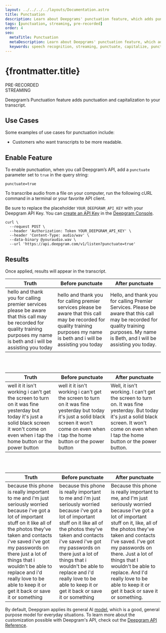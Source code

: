 ---
layout: ../../../../layouts/Documentation.astro
title: Punctuation
description: Learn about Deepgrams' punctuation feature, which adds punctuation and capitalization to your transcript.
tags: [punctuation, streaming, pre-recorded]
order: 4
seo:
  metaTitle: Punctuation
  metaDescription: Learn about Deepgrams' punctuation feature, which adds punctuation and capitalization to your transcript.
  keywords: speech recognition, streaming, punctuate, capitalize, punctuation, capitalization
---

# {frontmatter.title}

<div class="badge">PRE-RECORDED</div>
<div class="badge">STREAMING</div>

Deepgram’s Punctuation feature adds punctuation and capitalization to your transcript.

## Use Cases

Some examples of use cases for punctuation include:

- Customers who want transcripts to be more readable.

## Enable Feature

To enable punctuation, when you call Deepgram’s API, add a `punctuate` parameter set to `true` in the query string:

`punctuate=true`

To transcribe audio from a file on your computer, run the following cURL command in a terminal or your favorite API client.

<Alert type="info">

Be sure to replace the placeholder `YOUR_DEEPGRAM_API_KEY` with your Deepgram API Key. You can [create an API Key](/documentation/getting-started/authentication/#create-an-api-key) in the [Deepgram Console](https://console.deepgram.com).

</Alert>

<CodeGroup title="curl">

<CodeBlock label="curl" active>

```curl
curl \
  --request POST \
  --header 'Authorization: Token YOUR_DEEPGRAM_API_KEY' \
  --header 'Content-Type: audio/wav' \
  --data-binary @youraudio.wav \
  --url 'https://api.deepgram.com/v1/listen?punctuate=true'
```

</CodeBlock>

</CodeGroup>

## Results

Once applied, results will appear in the transcript.

| Truth                                                                                                                                                                           | Before punctuate                                                                                                                                                                | After punctuate                                                                                                                                                                      |
| ------------------------------------------------------------------------------------------------------------------------------------------------------------------------------- | ------------------------------------------------------------------------------------------------------------------------------------------------------------------------------- | ------------------------------------------------------------------------------------------------------------------------------------------------------------------------------------ |
| hello and thank you for calling premier services please be aware that this call may be recorded for quality training purposes my name is beth and i will be assisting you today | hello and thank you for calling premier services please be aware that this call may be recorded for quality training purposes my name is beth and i will be assisting you today | Hello, and thank you for calling Premier Services. Please be aware that this call may be recorded for quality training purposes. My name is Beth, and I will be assisting you today. |

<br />
<br />

| Truth                                                                                                                                                                                          | Before punctuate                                                                                                                                                                               | After punctuate                                                                                                                                                                                   |
| ---------------------------------------------------------------------------------------------------------------------------------------------------------------------------------------------- | ---------------------------------------------------------------------------------------------------------------------------------------------------------------------------------------------- | ------------------------------------------------------------------------------------------------------------------------------------------------------------------------------------------------- |
| well it it isn't working i can't get the screen to turn on it was fine yesterday but today it's just a solid black screen it won't come on even when i tap the home button or the power button | well it it isn't working i can't get the screen to turn on it was fine yesterday but today it's just a solid black screen it won't come on even when i tap the home button or the power button | Well, it isn't working. I can't get the screen to turn on. It was fine yesterday. But today it's just a solid black screen. It won't come on even when I tap the home button or the power button. |

<br />
<br />

| Truth                                                                                                                                                                                                                                                                                                                                                            | Before punctuate                                                                                                                                                                                                                                                                                                                                                 | After punctuate                                                                                                                                                                                                                                                                                                                                                         |
| ---------------------------------------------------------------------------------------------------------------------------------------------------------------------------------------------------------------------------------------------------------------------------------------------------------------------------------------------------------------- | ---------------------------------------------------------------------------------------------------------------------------------------------------------------------------------------------------------------------------------------------------------------------------------------------------------------------------------------------------------------- | ----------------------------------------------------------------------------------------------------------------------------------------------------------------------------------------------------------------------------------------------------------------------------------------------------------------------------------------------------------------------- |
| because this phone is really important to me and i'm just seriously worried because i've got a lot of important stuff on it like all of the photos they've taken and contacts i've saved i've got my passwords on there just a lot of things that i wouldn't be able to replace and i'd really love to be able to keep it or get it back or save it or something | because this phone is really important to me and i'm just seriously worried because i've got a lot of important stuff on it like all of the photos they've taken and contacts i've saved i've got my passwords on there just a lot of things that i wouldn't be able to replace and i'd really love to be able to keep it or get it back or save it or something | Because this phone is really important to me, and I'm just seriously worried because I've got a lot of important stuff on it, like, all of the photos they've taken and contacts I've saved. I've got my passwords on there. Just a lot of things that I wouldn't be able to replace. And I'd really love to be able to keep it or get it back or save it or something. |

<Alert type="info">

By default, Deepgram applies its general AI [model](/api-reference/#model-pr), which is a good, general purpose model for everyday situations. To learn more about the customization possible with Deepgram's API, check out the [Deepgram API Reference](/api-reference/).

</Alert>
